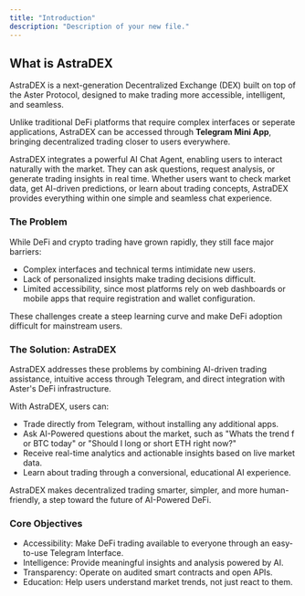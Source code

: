 ```yaml
---
title: "Introduction"
description: "Description of your new file."
---
```


## What is AstraDEX

AstraDEX is a next-generation Decentralized Exchange (DEX) built on top of the Aster Protocol, designed to make trading more accessible, intelligent, and seamless.

Unlike traditional DeFi platforms that require complex interfaces or seperate applications, AstraDEX can be accessed through **Telegram Mini App**, bringing decentralized trading closer to users everywhere.

AstraDEX integrates a powerful AI Chat Agent, enabling users to interact naturally with the market. They can ask questions, request analysis, or generate trading insights in real time. Whether users want to check market data, get AI-driven predictions, or learn about trading concepts, AstraDEX provides everything within one simple and seamless chat experience.

### The Problem

While DeFi and crypto trading have grown rapidly, they still face major barriers:

- Complex interfaces and technical terms intimidate new users.
- Lack of personalized insights make trading decisions difficult.
- Limited accessibility, since most platforms rely on web dashboards or mobile apps that require registration and wallet configuration.

These challenges create a steep learning curve and make DeFi adoption difficult for mainstream users.

### The Solution: AstraDEX

AstraDEX addresses these problems by combining AI-driven trading assistance, intuitive access through Telegram, and direct integration with Aster's DeFi infrastructure.

With AstraDEX, users can:

- Trade directly from Telegram, without installing any additional apps.
- Ask AI-Powered questions about the market, such as "Whats the trend f or BTC today" or "Should I long or short ETH right now?"
- Receive real-time analytics and actionable insights based on live market data.
- Learn about trading through a conversional, educational AI experience.

AstraDEX makes decentralized trading smarter, simpler, and more human-friendly, a step toward the future of AI-Powered DeFi.

### Core Objectives

- Accessibility: Make DeFi trading available to everyone through an easy-to-use Telegram Interface.
- Intelligence: Provide meaningful insights and analysis powered by AI.
- Transparency: Operate on audited smart contracts and open APIs.
- Education: Help users understand market trends, not just react to them.